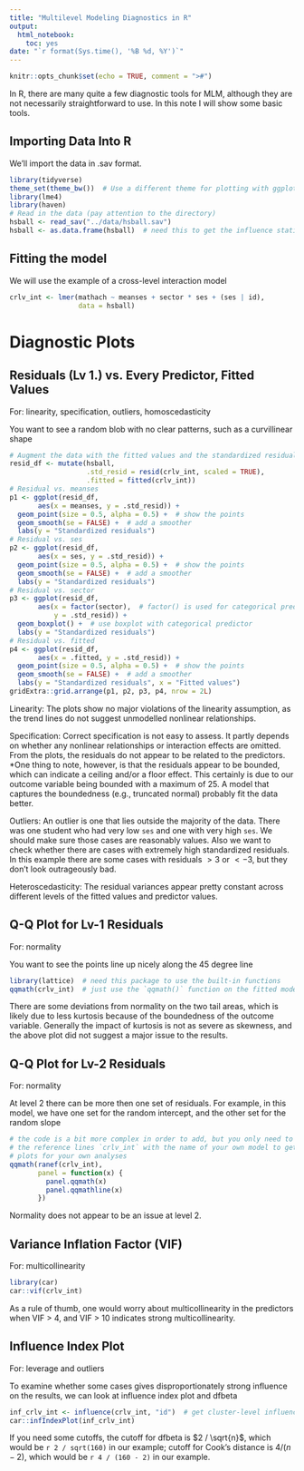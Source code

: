 ```yaml
---
title: "Multilevel Modeling Diagnostics in R"
output:
  html_notebook:
    toc: yes
date: "`r format(Sys.time(), '%B %d, %Y')`"
---
```


```r
knitr::opts_chunk$set(echo = TRUE, comment = ">#")
```

In R, there are many quite a few diagnostic tools for MLM, although they are 
not necessarily straightforward to use. In this note I will show some basic 
tools. 

## Importing Data Into R

We'll import the data in .sav format. 

```r
library(tidyverse)
theme_set(theme_bw())  # Use a different theme for plotting with ggplot2
library(lme4)
library(haven)
# Read in the data (pay attention to the directory)
hsball <- read_sav("../data/hsball.sav")
hsball <- as.data.frame(hsball)  # need this to get the influence statistics
```

## Fitting the model

We will use the example of a cross-level interaction model

```r
crlv_int <- lmer(mathach ~ meanses + sector * ses + (ses | id), 
                 data = hsball)
```

# Diagnostic Plots

## Residuals (Lv 1.) vs. Every Predictor, Fitted Values

For: linearity, specification, outliers, homoscedasticity

You want to see a random blob with no clear patterns, such as a curvillinear
shape

```r
# Augment the data with the fitted values and the standardized residuals
resid_df <- mutate(hsball, 
                   .std_resid = resid(crlv_int, scaled = TRUE), 
                   .fitted = fitted(crlv_int))
# Residual vs. meanses
p1 <- ggplot(resid_df, 
       aes(x = meanses, y = .std_resid)) + 
  geom_point(size = 0.5, alpha = 0.5) +  # show the points
  geom_smooth(se = FALSE) +  # add a smoother
  labs(y = "Standardized residuals")
# Residual vs. ses
p2 <- ggplot(resid_df, 
       aes(x = ses, y = .std_resid)) + 
  geom_point(size = 0.5, alpha = 0.5) +  # show the points
  geom_smooth(se = FALSE) +  # add a smoother
  labs(y = "Standardized residuals")
# Residual vs. sector
p3 <- ggplot(resid_df, 
       aes(x = factor(sector),  # factor() is used for categorical predictor
           y = .std_resid)) + 
  geom_boxplot() +  # use boxplot with categorical predictor
  labs(y = "Standardized residuals")
# Residual vs. fitted
p4 <- ggplot(resid_df, 
       aes(x = .fitted, y = .std_resid)) + 
  geom_point(size = 0.5, alpha = 0.5) +  # show the points
  geom_smooth(se = FALSE) +  # add a smoother
  labs(y = "Standardized residuals", x = "Fitted values")
gridExtra::grid.arrange(p1, p2, p3, p4, nrow = 2L)
```

Linearity: The plots show no major violations of the linearity assumption, as 
the trend lines do not suggest unmodelled nonlinear relationships. 

Specification: Correct specification is not easy to assess. It partly depends on
whether any nonlinear relationships or interaction effects are omitted. From the
plots, the residuals do not appear to be related to the predictors. *One thing
to note, however, is that the residuals appear to be bounded, which can indicate
a ceiling and/or a floor effect. This certainly is due to our outcome variable
being bounded with a maximum of 25. A model that captures the boundedness 
(e.g., truncated normal) probably fit the data better. 

Outliers: An outlier is one that lies outside the majority of the data. There 
was one student who had very low `ses` and one with very high `ses`. We should
make sure those cases are reasonably values. Also we want to check whether there
are cases with extremely high standardized residuals. 
In this example there are some cases with residuals $> 3$ or $< -3$, but they
don't look outrageously bad. 

Heteroscedasticity: The residual variances appear pretty constant across
different levels of the fitted values and predictor values.

## Q-Q Plot for Lv-1 Residuals

For: normality

You want to see the points line up nicely along the 45 degree line

```r
library(lattice)  # need this package to use the built-in functions
qqmath(crlv_int)  # just use the `qqmath()` function on the fitted model
```

There are some deviations from normality on the two tail areas, which is likely
due to less kurtosis because of the boundedness of the outcome variable. 
Generally the impact of kurtosis is not as severe as skewness, and the above 
plot did not suggest a major issue to the results. 

## Q-Q Plot for Lv-2 Residuals

For: normality

At level 2 there can be more then one set of residuals. For example, in this 
model, we have one set for the random intercept, and the other set for the 
random slope

```r
# the code is a bit more complex in order to add, but you only need to replace
# the reference lines `crlv_int` with the name of your own model to get the
# plots for your own analyses
qqmath(ranef(crlv_int), 
       panel = function(x) {  
         panel.qqmath(x)
         panel.qqmathline(x)
       })
```

Normality does not appear to be an issue at level 2. 

## Variance Inflation Factor (VIF)

For: multicollinearity

```r
library(car)
car::vif(crlv_int)
```

As a rule of thumb, one would worry about multicollinearity in the predictors 
when VIF > 4, and VIF > 10 indicates strong multicollinearity. 

## Influence Index Plot

For: leverage and outliers

To examine whether some cases gives disproportionately strong influence on the
results, we can look at influence index plot and dfbeta

```r
inf_crlv_int <- influence(crlv_int, "id")  # get cluster-level influence statistics
car::infIndexPlot(inf_crlv_int)
```

If you need some cutoffs, the cutoff for dfbeta is $2 / \sqrt{n}$, which would
be `r 2 / sqrt(160)` in our example; cutoff for Cook's distance is 
$4 / (n - 2)$, which would be `r 4 / (160 - 2)` in our example. 
